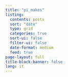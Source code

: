 ```yaml
---
title: "pi_makes"
listing:
  contents: posts
  sort: "date"
  type: grid
  categories: true
  sort-ui: false
  filter-ui: false
  date-format: medium
  feed: true
page-layout: full
title-block-banner: false
lang: it
---
```

